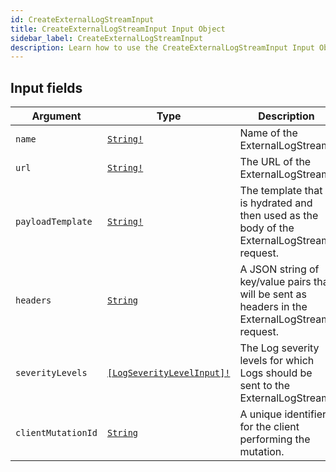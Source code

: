 ```yaml
---
id: CreateExternalLogStreamInput
title: CreateExternalLogStreamInput Input Object
sidebar_label: CreateExternalLogStreamInput
description: Learn how to use the CreateExternalLogStreamInput Input Object for 's API.
---
```


## Input fields

| Argument           | Type                                                                            | Description                                                                                     |
| ------------------ | ------------------------------------------------------------------------------- | ----------------------------------------------------------------------------------------------- |
| `name`             | [`String!`](api/schema/scalar/String.mdx)                                       | Name of the ExternalLogStream.                                                                  |
| `url`              | [`String!`](api/schema/scalar/String.mdx)                                       | The URL of the ExternalLogStream.                                                               |
| `payloadTemplate`  | [`String!`](api/schema/scalar/String.mdx)                                       | The template that is hydrated and then used as the body of the ExternalLogStream request.       |
| `headers`          | [`String`](api/schema/scalar/String.mdx)                                        | A JSON string of key/value pairs that will be sent as headers in the ExternalLogStream request. |
| `severityLevels`   | [`[LogSeverityLevelInput]!`](api/schema/input_object/LogSeverityLevelInput.mdx) | The Log severity levels for which Logs should be sent to the ExternalLogStream.                 |
| `clientMutationId` | [`String`](api/schema/scalar/String.mdx)                                        | A unique identifier for the client performing the mutation.                                     |
